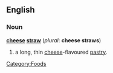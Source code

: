 ==English==
[[Category:Foods]]

===Noun===
'''[[cheese]] [[straw]]''' (''plural'': '''cheese straws''')
# a long, thin [[cheese]]-flavoured [[pastry]].